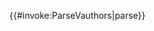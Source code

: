 <includeonly>{{#invoke:ParseVauthors|parse}}</includeonly><noinclude>
{{documentation}}
</noinclude>